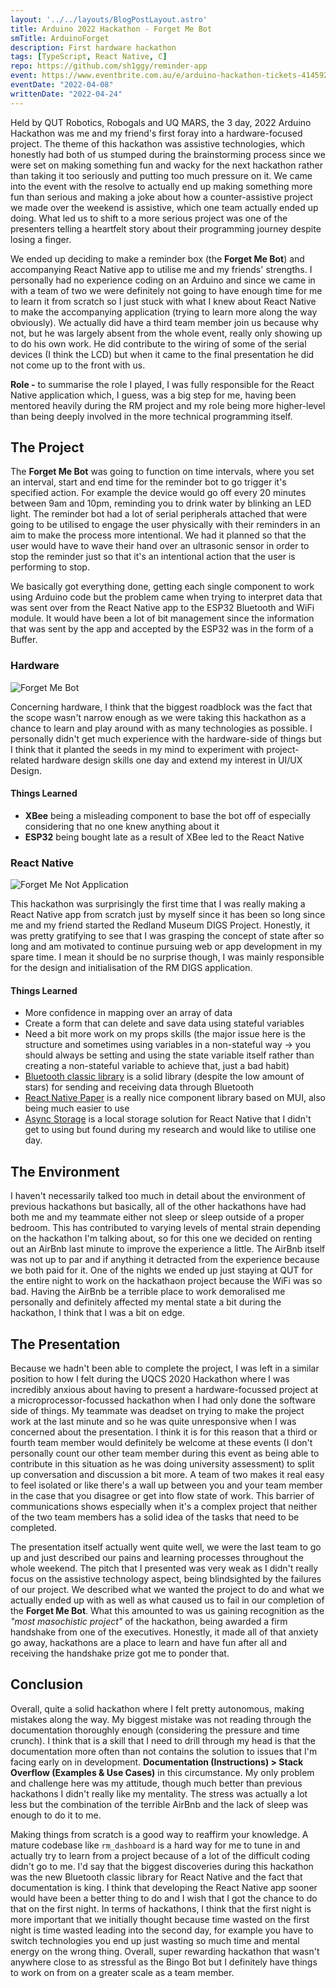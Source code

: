 ```yaml
---
layout: '../../layouts/BlogPostLayout.astro'
title: Arduino 2022 Hackathon - Forget Me Bot
smTitle: ArduinoForget
description: First hardware hackathon
tags: [TypeScript, React Native, C]
repo: https://github.com/sh1ggy/reminder-app
event: https://www.eventbrite.com.au/e/arduino-hackathon-tickets-41459224657#
eventDate: "2022-04-08"
writtenDate: "2022-04-24"
---
```



Held by QUT Robotics, Robogals and UQ MARS, the 3 day, 2022 Arduino Hackathon was me and my friend's first foray into a hardware-focused project. The theme of this hackathon was assistive technologies, which honestly had both of us stumped during the brainstorming process since we were set on making something fun and wacky for the next hackathon rather than taking it too seriously and putting too much pressure on it. We came into the event with the resolve to actually end up making something more fun than serious and making a joke about how a counter-assistive project we made over the weekend is assistive, which one team actually ended up doing. What led us to shift to a more serious project was one of the presenters telling a heartfelt story about their programming journey despite losing a finger. 

We ended up deciding to make a reminder box (the **Forget Me Bot**) and accompanying React Native app to utilise me and my friends' strengths. I personally had no experience coding on an Arduino and since we came in with a team of two we were definitely not going to have enough time for me to learn it from scratch so I just stuck with what I knew about React Native to make the accompanying application (trying to learn more along the way obviously). We actually did have a third team member join us because why not, but he was largely absent from the whole event, really only showing up to do his own work. He did contribute to the wiring of some of the serial devices (I think the LCD) but when it came to the final presentation he did not come up to the front with us. 

**Role -** to summarise the role I played, I was fully responsible for the React Native application which, I guess, was a big step for me, having been mentored heavily during the RM project and my role being more higher-level than being deeply involved in the more technical programming itself. 

## The Project

The **Forget Me Bot** was going to function on time intervals, where you set an interval, start and end time for the reminder bot to go trigger it's specified action. For example the device would go off every 20 minutes between 9am and 10pm, reminding you to drink water by blinking an LED light. The reminder bot had a lot of serial peripherals attached that were going to be utilised to engage the user physically with their reminders in an aim to make the process more intentional. We had it planned so that the user would have to wave their hand over an ultrasonic sensor in order to stop the reminder just so that it's an intentional action that the user is performing to stop. 

We basically got everything done, getting each single component to work using Arduino code but the problem came when trying to interpret data that was sent over from the React Native app to the ESP32 Bluetooth and WiFi module. It would have been a lot of bit management since the information that was sent by the app and accepted by the ESP32 was in the form of a Buffer. 

### Hardware
![Forget Me Bot](/blog/ArduinoForget/diagram.jpeg "reminder")

Concerning hardware, I think that the biggest roadblock was the fact that the scope wasn't narrow enough as we were taking this hackathon as a chance to learn and play around with as many technologies as possible. I personally didn't get much experience with the hardware-side of things but I think that it planted the seeds in my mind to experiment with project-related hardware design skills one day and extend my interest in UI/UX Design. 
#### Things Learned
- **XBee** being a misleading component to base the bot off of especially considering that no one knew anything about it
- **ESP32** being bought late as a result of XBee led to the React Native 

### React Native
![Forget Me Not Application](/blog/ArduinoForget/app.png "reminder-app")

This hackathon was surprisingly the first time that I was really making a React Native app from scratch just by myself since it has been so long since me and my friend started the Redland Museum DIGS Project. Honestly, it was pretty gratifying to see that I was grasping the concept of state after so long and am motivated to continue pursuing web or app development in my spare time. I mean it should be no surprise though, I was mainly responsible for the design and initialisation of the RM DIGS application.

#### Things Learned
- More confidence in mapping over an array of data 
- Create a form that can delete and save data using stateful variables
- Need a bit more work on my props skills (the major issue here is the structure and sometimes using variables in a non-stateful way -> you should always be setting and using the state variable itself rather than creating a non-stateful variable to achieve that, just a bad habit) 
- [Bluetooth classic library](https://github.com/kenjdavidson/react-native-bluetooth-classic) is a solid library (despite the low amount of stars) for sending and receiving data through Bluetooth
- [React Native Paper](https://callstack.github.io/react-native-paper/) is a really nice component library based on MUI, also being much easier to use
- [Async Storage](https://react-native-async-storage.github.io/async-storage/) is a local storage solution for React Native that I didn't get to using but found during my research and would like to utilise one day.

## The Environment
I haven't necessarily talked too much in detail about the environment of previous hackathons but basically, all of the other hackathons have had both me and my teammate either not sleep or sleep outside of a proper bedroom. This has contributed to varying levels of mental strain depending on the hackathon I'm talking about, so for this one we decided on renting out an AirBnb last minute to improve the experience a little. The AirBnb itself was not up to par and if anything it detracted from the experience because we both paid for it. One of the nights we ended up just staying at QUT for the entire night to work on the hackathaon project because the WiFi was so bad. Having the AirBnb be a terrible place to work demoralised me personally and definitely affected my mental state a bit during the hackathon, I think that I was a bit on edge.

## The Presentation
Because we hadn't been able to complete the project, I was left in a similar position to how I felt during the UQCS 2020 Hackathon where I was incredibly anxious about having to present a hardware-focussed project at a microprocessor-focussed hackathon when I had only done the software side of things. My teammate was deadset on trying to make the project work at the last minute and so he was quite unresponsive when I was concerned about the presentation. I think it is for this reason that a third or fourth team member would definitely be welcome at these events (I don't personally count our other team member during this event as being able to contribute in this situation as he was doing university assessment) to split up conversation and discussion a bit more. A team of two makes it real easy to feel isolated or like there's a wall up between you and your team member in the case that you disagree or get into flow state of work. This barrier of communications shows especially when it's a complex project that neither of the two team members has a solid idea of the tasks that need to be completed. 

The presentation itself actually went quite well, we were the last team to go up and just described our pains and learning processes throughout the whole weekend. The pitch that I presented was very weak as I didn't really focus on the assistive technology aspect, being blindsighted by the failures of our project. We described what we wanted the project to do and what we actually ended up with as well as what caused us to fail in our completion of the **Forget Me Bot**. What this amounted to was us gaining recognition as the _"most masochistic project"_ of the hackathon, being awarded a firm handshake from one of the executives. Honestly, it made all of that anxiety go away, hackathons are a place to learn and have fun after all and receiving the handshake prize got me to ponder that.


## Conclusion

Overall, quite a solid hackathon where I felt pretty autonomous, making mistakes along the way. My biggest mistake was not reading through the documentation thoroughly enough (considering the pressure and time crunch). I think that is a skill that I need to drill through my head is that the documentation more often than not contains the solution to issues that I'm facing early on in development. **Documentation (Instructions) > Stack Overflow (Examples & Use Cases)** in this circumstance. My only problem and challenge here was my attitude, though much better than previous hackathons I didn't really like my mentality. The stress was actually a lot less but the combination of the terrible AirBnb and the lack of sleep was enough to do it to me.

Making things from scratch is a good way to reaffirm your knowledge. A mature codebase like `rm_dashboard` is a hard way for me to tune in and actually try to learn from a project because of a lot of the difficult coding didn't go to me. I'd say that the biggest discoveries during this hackathon was the new Bluetooth classic library for React Native and the fact that documentation is king. I think that developing the React Native app sooner would have been a better thing to do and I wish that I got the chance to do that on the first night. In terms of hackathons, I think that the first night is more important that we initially thought because time wasted on the first night is time wasted leading into the second day, for example you have to switch technologies you end up just wasting so much time and mental energy on the wrong thing. Overall, super rewarding hackathon that wasn't anywhere close to as stressful as the Bingo Bot but I definitely have things to work on from on a greater scale as a team member.

